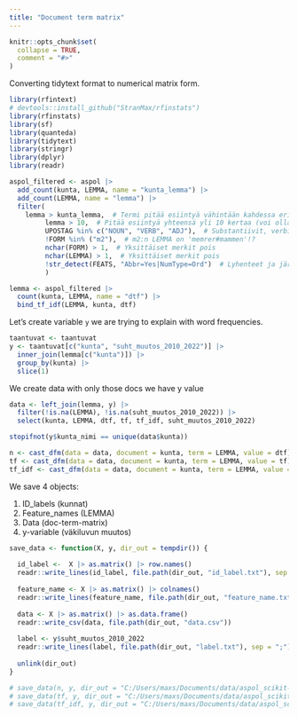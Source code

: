 ```yaml
---
title: "Document term matrix"
---
```


```r
knitr::opts_chunk$set(
  collapse = TRUE,
  comment = "#>"
)
```

Converting tidytext format to numerical matrix form.

```r
library(rfintext)
# devtools::install_github("StranMax/rfinstats")
library(rfinstats)
library(sf)
library(quanteda)
library(tidytext)
library(stringr)
library(dplyr)
library(readr)
```


```r
aspol_filtered <- aspol |> 
  add_count(kunta, LEMMA, name = "kunta_lemma") |> 
  add_count(LEMMA, name = "lemma") |> 
  filter(
    lemma > kunta_lemma,  # Termi pitää esiintyä vähintään kahdessa eri dokumentissa
         lemma > 10,  # Pitää esiintyä yhteensä yli 10 kertaa (voi olla ehkä isompikin)
         UPOSTAG %in% c("NOUN", "VERB", "ADJ"),  # Substantiivit, verbit ja adjektiivit
         !FORM %in% ("m2"),  # m2:n LEMMA on 'memrer#mammen'!?
         nchar(FORM) > 1,  # Yksittäiset merkit pois
         nchar(LEMMA) > 1,  # Yksittäiset merkit pois
         !str_detect(FEATS, "Abbr=Yes|NumType=Ord")  # Lyhenteet ja järjestysnumerot (adj) pois
         )  

lemma <- aspol_filtered |>
  count(kunta, LEMMA, name = "dtf") |>
  bind_tf_idf(LEMMA, kunta, dtf)
```

Let's create variable `y` we are trying to explain with word frequencies.

```r
taantuvat <- taantuvat
y <- taantuvat[c("kunta", "suht_muutos_2010_2022")] |>
  inner_join(lemma[c("kunta")]) |>
  group_by(kunta) |>
  slice(1)
```

We create data with only those docs we have y value

```r
data <- left_join(lemma, y) |>
  filter(!is.na(LEMMA), !is.na(suht_muutos_2010_2022)) |>
  select(kunta, LEMMA, dtf, tf, tf_idf, suht_muutos_2010_2022)

stopifnot(y$kunta_nimi == unique(data$kunta))
```

```r
n <- cast_dfm(data = data, document = kunta, term = LEMMA, value = dtf) 
tf <- cast_dfm(data = data, document = kunta, term = LEMMA, value = tf)
tf_idf <- cast_dfm(data = data, document = kunta, term = LEMMA, value = tf_idf)
```


We save 4 objects:

1. ID_labels (kunnat)  
2. Feature_names (LEMMA)  
3. Data (doc-term-matrix)  
4. y-variable (väkiluvun muutos)

```r
save_data <- function(X, y, dir_out = tempdir()) {
  
  id_label <-  X |> as.matrix() |> row.names()
  readr::write_lines(id_label, file.path(dir_out, "id_label.txt"), sep = ";")
  
  feature_name <- X |> as.matrix() |> colnames()
  readr::write_lines(feature_name, file.path(dir_out, "feature_name.txt"), sep = ";")
  
  data <- X |> as.matrix() |> as.data.frame()
  readr::write_csv(data, file.path(dir_out, "data.csv"))
  
  label <- y$suht_muutos_2010_2022
  readr::write_lines(label, file.path(dir_out, "label.txt"), sep = ";")
  
  unlink(dir_out)
}
```


```r
# save_data(n, y, dir_out = "C:/Users/maxs/Documents/data/aspol_scikit-learn/n")
# save_data(tf, y, dir_out = "C:/Users/maxs/Documents/data/aspol_scikit-learn/tf")
# save_data(tf_idf, y, dir_out = "C:/Users/maxs/Documents/data/aspol_scikit-learn/tf_idf")
```

